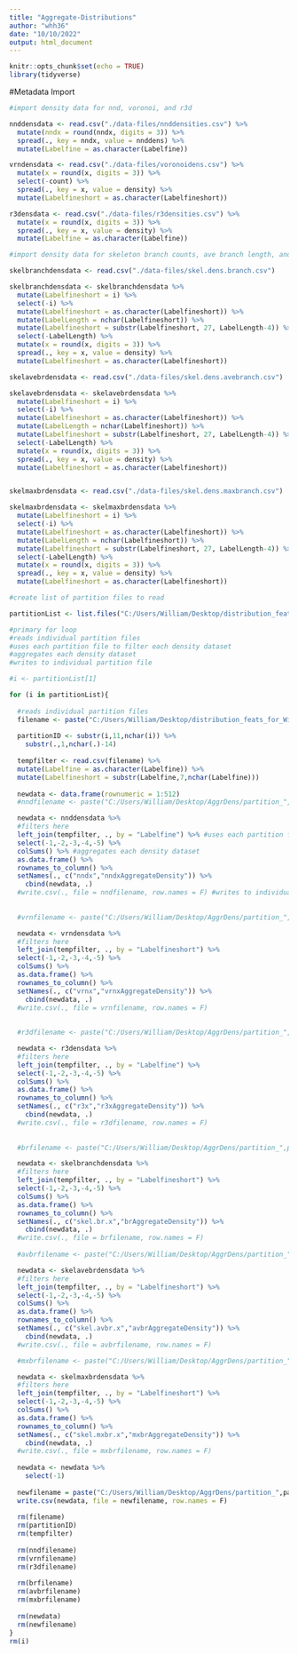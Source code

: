 ```yaml
---
title: "Aggregate-Distributions"
author: "whh36"
date: "10/10/2022"
output: html_document
---
```


```r
knitr::opts_chunk$set(echo = TRUE)
library(tidyverse)
```

#Metadata Import

```r
#import density data for nnd, voronoi, and r3d

nnddensdata <- read.csv("./data-files/nnddensities.csv") %>%
  mutate(nndx = round(nndx, digits = 3)) %>%
  spread(., key = nndx, value = nnddens) %>%
  mutate(Labelfine = as.character(Labelfine))

vrndensdata <- read.csv("./data-files/voronoidens.csv") %>%
  mutate(x = round(x, digits = 3)) %>%
  select(-count) %>%
  spread(., key = x, value = density) %>%
  mutate(Labelfineshort = as.character(Labelfineshort))

r3densdata <- read.csv("./data-files/r3densities.csv") %>%
  mutate(x = round(x, digits = 3)) %>%
  spread(., key = x, value = density) %>%
  mutate(Labelfine = as.character(Labelfine))
```

```r
#import density data for skeleton branch counts, ave branch length, and max branch length

skelbranchdensdata <- read.csv("./data-files/skel.dens.branch.csv")

skelbranchdensdata <- skelbranchdensdata %>%
  mutate(Labelfineshort = i) %>%
  select(-i) %>%
  mutate(Labelfineshort = as.character(Labelfineshort)) %>%
  mutate(LabelLength = nchar(Labelfineshort)) %>%
  mutate(Labelfineshort = substr(Labelfineshort, 27, LabelLength-4)) %>%
  select(-LabelLength) %>%
  mutate(x = round(x, digits = 3)) %>%
  spread(., key = x, value = density) %>%
  mutate(Labelfineshort = as.character(Labelfineshort))

skelavebrdensdata <- read.csv("./data-files/skel.dens.avebranch.csv")

skelavebrdensdata <- skelavebrdensdata %>%
  mutate(Labelfineshort = i) %>%
  select(-i) %>%
  mutate(Labelfineshort = as.character(Labelfineshort)) %>%
  mutate(LabelLength = nchar(Labelfineshort)) %>%
  mutate(Labelfineshort = substr(Labelfineshort, 27, LabelLength-4)) %>%
  select(-LabelLength) %>%
  mutate(x = round(x, digits = 3)) %>%
  spread(., key = x, value = density) %>%
  mutate(Labelfineshort = as.character(Labelfineshort))


skelmaxbrdensdata <- read.csv("./data-files/skel.dens.maxbranch.csv")

skelmaxbrdensdata <- skelmaxbrdensdata %>%
  mutate(Labelfineshort = i) %>%
  select(-i) %>%
  mutate(Labelfineshort = as.character(Labelfineshort)) %>%
  mutate(LabelLength = nchar(Labelfineshort)) %>%
  mutate(Labelfineshort = substr(Labelfineshort, 27, LabelLength-4)) %>%
  select(-LabelLength) %>%
  mutate(x = round(x, digits = 3)) %>%
  spread(., key = x, value = density) %>%
  mutate(Labelfineshort = as.character(Labelfineshort))
```


```r
#create list of partition files to read

partitionList <- list.files("C:/Users/William/Desktop/distribution_feats_for_William")

```






```r
#primary for loop
#reads individual partition files
#uses each partition file to filter each density dataset
#aggregates each density dataset
#writes to individual partition file

#i <- partitionList[1]

for (i in partitionList){
  
  #reads individual partition files
  filename <- paste("C:/Users/William/Desktop/distribution_feats_for_William/",i,sep = "") 
  
  partitionID <- substr(i,11,nchar(i)) %>%
    substr(.,1,nchar(.)-14)
  
  tempfilter <- read.csv(filename) %>%
  mutate(Labelfine = as.character(Labelfine)) %>%
  mutate(Labelfineshort = substr(Labelfine,7,nchar(Labelfine)))
  
  newdata <- data.frame(rownumeric = 1:512)
  #nndfilename <- paste("C:/Users/William/Desktop/AggrDens/partition_",partitionID,"_nnd.csv", sep = "")

  newdata <- nnddensdata %>%
  #filters here
  left_join(tempfilter, ., by = "Labelfine") %>% #uses each partition file to filter each density dataset
  select(-1,-2,-3,-4,-5) %>%
  colSums() %>% #aggregates each density dataset
  as.data.frame() %>%
  rownames_to_column() %>%
  setNames(., c("nndx","nndxAggregateDensity")) %>%
    cbind(newdata, .)
  #write.csv(., file = nndfilename, row.names = F) #writes to individual partition file
  
  
  #vrnfilename <- paste("C:/Users/William/Desktop/AggrDens/partition_",partitionID,"_vrn.csv", sep = "")

  newdata <- vrndensdata %>%
  #filters here
  left_join(tempfilter, ., by = "Labelfineshort") %>%
  select(-1,-2,-3,-4,-5) %>%
  colSums() %>%
  as.data.frame() %>%
  rownames_to_column() %>%
  setNames(., c("vrnx","vrnxAggregateDensity")) %>%
    cbind(newdata, .)
  #write.csv(., file = vrnfilename, row.names = F)
  
  
  #r3dfilename <- paste("C:/Users/William/Desktop/AggrDens/partition_",partitionID,"_r3d.csv", sep = "")

  newdata <- r3densdata %>%
  #filters here
  left_join(tempfilter, ., by = "Labelfine") %>%
  select(-1,-2,-3,-4,-5) %>%
  colSums() %>%
  as.data.frame() %>%
  rownames_to_column() %>%
  setNames(., c("r3x","r3xAggregateDensity")) %>%
    cbind(newdata, .)
  #write.csv(., file = r3dfilename, row.names = F)
  
  
  #brfilename <- paste("C:/Users/William/Desktop/AggrDens/partition_",partitionID,"_br.csv", sep = "")

  newdata <- skelbranchdensdata %>%
  #filters here
  left_join(tempfilter, ., by = "Labelfineshort") %>%
  select(-1,-2,-3,-4,-5) %>%
  colSums() %>%
  as.data.frame() %>%
  rownames_to_column() %>%
  setNames(., c("skel.br.x","brAggregateDensity")) %>%
    cbind(newdata, .)
  #write.csv(., file = brfilename, row.names = F)
  
  #avbrfilename <- paste("C:/Users/William/Desktop/AggrDens/partition_",partitionID,"_avbr.csv", sep = "")

  newdata <- skelavebrdensdata %>%
  #filters here
  left_join(tempfilter, ., by = "Labelfineshort") %>%
  select(-1,-2,-3,-4,-5) %>%
  colSums() %>%
  as.data.frame() %>%
  rownames_to_column() %>%
  setNames(., c("skel.avbr.x","avbrAggregateDensity")) %>%
    cbind(newdata, .)
  #write.csv(., file = avbrfilename, row.names = F)

  #mxbrfilename <- paste("C:/Users/William/Desktop/AggrDens/partition_",partitionID,"_mxbr.csv", sep = "")

  newdata <- skelmaxbrdensdata %>%
  #filters here
  left_join(tempfilter, ., by = "Labelfineshort") %>%
  select(-1,-2,-3,-4,-5) %>%
  colSums() %>%
  as.data.frame() %>%
  rownames_to_column() %>%
  setNames(., c("skel.mxbr.x","mxbrAggregateDensity")) %>%
    cbind(newdata, .)
  #write.csv(., file = mxbrfilename, row.names = F)
  
  newdata <- newdata %>%
    select(-1)
  
  newfilename = paste("C:/Users/William/Desktop/AggrDens/partition_",partitionID,".csv", sep = "")
  write.csv(newdata, file = newfilename, row.names = F)
  
  rm(filename)
  rm(partitionID)
  rm(tempfilter)
  
  rm(nndfilename)
  rm(vrnfilename)
  rm(r3dfilename)
  
  rm(brfilename)
  rm(avbrfilename)
  rm(mxbrfilename)
  
  rm(newdata)
  rm(newfilename)
}
rm(i)
```









